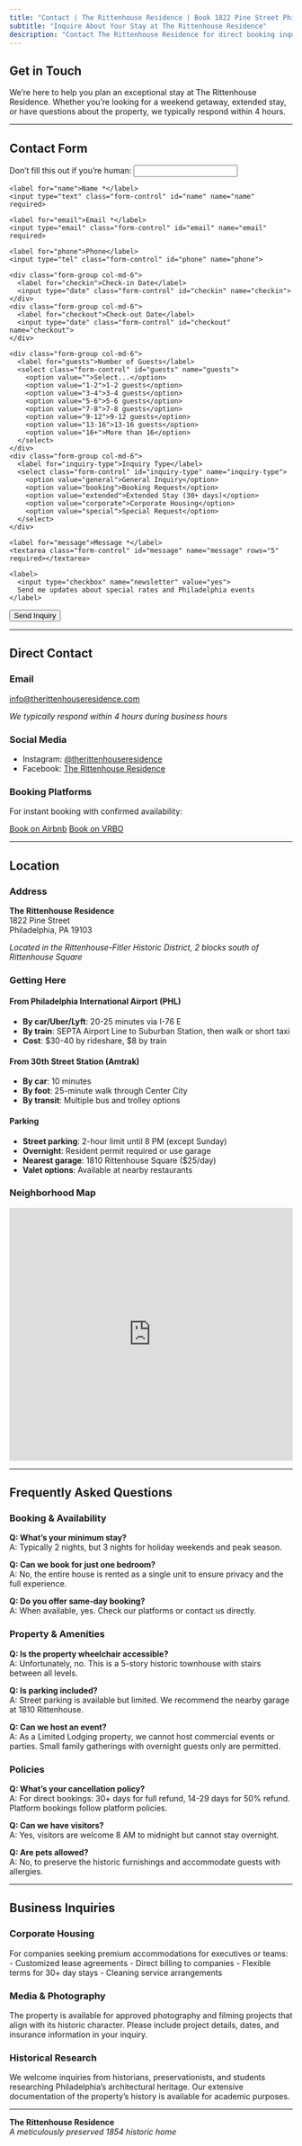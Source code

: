 ```yaml
---
title: "Contact | The Rittenhouse Residence | Book 1822 Pine Street Philadelphia"
subtitle: "Inquire About Your Stay at The Rittenhouse Residence"
description: "Contact The Rittenhouse Residence for direct booking inquiries, availability, and questions about 1822 Pine Street. Response within 4 hours. Located 2 blocks from Rittenhouse Square."
---
```


## Get in Touch

We're here to help you plan an exceptional stay at The Rittenhouse Residence. Whether you're looking for a weekend getaway, extended stay, or have questions about the property, we typically respond within 4 hours.

---

## Contact Form

<form name="contact" method="POST" data-netlify="true" data-netlify-honeypot="bot-field" action="/contact-success">
  <input type="hidden" name="form-name" value="contact">
  <p class="hidden">
    <label>Don't fill this out if you're human: <input name="bot-field"></label>
  </p>
  
  <div class="form-group">
    <label for="name">Name *</label>
    <input type="text" class="form-control" id="name" name="name" required>
  </div>
  
  <div class="form-group">
    <label for="email">Email *</label>
    <input type="email" class="form-control" id="email" name="email" required>
  </div>
  
  <div class="form-group">
    <label for="phone">Phone</label>
    <input type="tel" class="form-control" id="phone" name="phone">
  </div>
  
  <div class="form-row">
    <div class="form-group col-md-6">
      <label for="checkin">Check-in Date</label>
      <input type="date" class="form-control" id="checkin" name="checkin">
    </div>
    <div class="form-group col-md-6">
      <label for="checkout">Check-out Date</label>
      <input type="date" class="form-control" id="checkout" name="checkout">
    </div>
  </div>
  
  <div class="form-row">
    <div class="form-group col-md-6">
      <label for="guests">Number of Guests</label>
      <select class="form-control" id="guests" name="guests">
        <option value="">Select...</option>
        <option value="1-2">1-2 guests</option>
        <option value="3-4">3-4 guests</option>
        <option value="5-6">5-6 guests</option>
        <option value="7-8">7-8 guests</option>
        <option value="9-12">9-12 guests</option>
        <option value="13-16">13-16 guests</option>
        <option value="16+">More than 16</option>
      </select>
    </div>
    <div class="form-group col-md-6">
      <label for="inquiry-type">Inquiry Type</label>
      <select class="form-control" id="inquiry-type" name="inquiry-type">
        <option value="general">General Inquiry</option>
        <option value="booking">Booking Request</option>
        <option value="extended">Extended Stay (30+ days)</option>
        <option value="corporate">Corporate Housing</option>
        <option value="special">Special Request</option>
      </select>
    </div>
  </div>
  
  <div class="form-group">
    <label for="message">Message *</label>
    <textarea class="form-control" id="message" name="message" rows="5" required></textarea>
  </div>
  
  <div class="form-group">
    <label>
      <input type="checkbox" name="newsletter" value="yes">
      Send me updates about special rates and Philadelphia events
    </label>
  </div>
  
  <button type="submit" class="btn btn-primary btn-lg">Send Inquiry</button>
</form>

---

## Direct Contact

### Email
[info@therittenhouseresidence.com](mailto:info@therittenhouseresidence.com)

*We typically respond within 4 hours during business hours*

### Social Media
- Instagram: [@therittenhouseresidence](https://instagram.com/therittenhouseresidence)
- Facebook: [The Rittenhouse Residence](https://facebook.com/therittenhouseresidence)

### Booking Platforms
For instant booking with confirmed availability:

::: {.booking-buttons}
[Book on Airbnb](https://www.airbnb.com/rooms/6000930){.btn .btn-outline-primary}
[Book on VRBO](https://www.vrbo.com/757481){.btn .btn-outline-primary}
:::

---

## Location

### Address
**The Rittenhouse Residence**  
1822 Pine Street  
Philadelphia, PA 19103

*Located in the Rittenhouse-Fitler Historic District, 2 blocks south of Rittenhouse Square*

### Getting Here

#### From Philadelphia International Airport (PHL)
- **By car/Uber/Lyft**: 20-25 minutes via I-76 E
- **By train**: SEPTA Airport Line to Suburban Station, then walk or short taxi
- **Cost**: $30-40 by rideshare, $8 by train

#### From 30th Street Station (Amtrak)
- **By car**: 10 minutes
- **By foot**: 25-minute walk through Center City
- **By transit**: Multiple bus and trolley options

#### Parking
- **Street parking**: 2-hour limit until 8 PM (except Sunday)
- **Overnight**: Resident permit required or use garage
- **Nearest garage**: 1810 Rittenhouse Square ($25/day)
- **Valet options**: Available at nearby restaurants

### Neighborhood Map

<iframe 
  src="https://www.google.com/maps/embed?pb=!1m18!1m12!1m3!1d3058.7387145601584!2d-75.17538068461816!3d39.94773897942209!2m3!1f0!2f0!3f0!3m2!1i1024!2i768!4f13.1!3m3!1m2!1s0x89c6c6318c3f3d55%3A0x3b2e4d8c5f7f9f55!2s1822%20Pine%20St%2C%20Philadelphia%2C%20PA%2019103!5e0!3m2!1sen!2sus!4v1234567890" 
  width="100%" 
  height="450" 
  style="border:0;" 
  allowfullscreen="" 
  loading="lazy" 
  referrerpolicy="no-referrer-when-downgrade">
</iframe>

---

## Frequently Asked Questions

### Booking & Availability
**Q: What's your minimum stay?**  
A: Typically 2 nights, but 3 nights for holiday weekends and peak season.

**Q: Can we book for just one bedroom?**  
A: No, the entire house is rented as a single unit to ensure privacy and the full experience.

**Q: Do you offer same-day booking?**  
A: When available, yes. Check our platforms or contact us directly.

### Property & Amenities
**Q: Is the property wheelchair accessible?**  
A: Unfortunately, no. This is a 5-story historic townhouse with stairs between all levels.

**Q: Is parking included?**  
A: Street parking is available but limited. We recommend the nearby garage at 1810 Rittenhouse.

**Q: Can we host an event?**  
A: As a Limited Lodging property, we cannot host commercial events or parties. Small family gatherings with overnight guests only are permitted.

### Policies
**Q: What's your cancellation policy?**  
A: For direct bookings: 30+ days for full refund, 14-29 days for 50% refund. Platform bookings follow platform policies.

**Q: Can we have visitors?**  
A: Yes, visitors are welcome 8 AM to midnight but cannot stay overnight.

**Q: Are pets allowed?**  
A: No, to preserve the historic furnishings and accommodate guests with allergies.

---

## Business Inquiries

### Corporate Housing
For companies seeking premium accommodations for executives or teams:
- Customized lease agreements
- Direct billing to companies
- Flexible terms for 30+ day stays
- Cleaning service arrangements

### Media & Photography
The property is available for approved photography and filming projects that align with its historic character. Please include project details, dates, and insurance information in your inquiry.

### Historical Research
We welcome inquiries from historians, preservationists, and students researching Philadelphia's architectural heritage. Our extensive documentation of the property's history is available for academic purposes.

---

::: {.contact-footer}
**The Rittenhouse Residence**  
*A meticulously preserved 1854 historic home*
:::